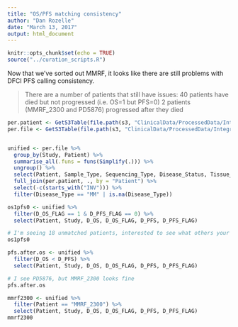 ```yaml
---
title: "OS/PFS matching consistency"
author: "Dan Rozelle"
date: "March 13, 2017"
output: html_document
---
```


```r
knitr::opts_chunk$set(echo = TRUE)
source("../curation_scripts.R")
```

Now that we've sorted out MMRF, it looks like there are still problems with DFCI PFS calling consistency.

> There are a number of patients that still have issues:
>    40 patients have died but not progressed (i.e. OS=1 but PFS=0)
>    2 patients (MMRF_2300 and PD5876) progressed after they died

```r

per.patient <- GetS3Table(file.path(s3, "ClinicalData/ProcessedData/Integrated/per.patient.clinical.nd.tumor.txt"))
per.file <- GetS3Table(file.path(s3, "ClinicalData/ProcessedData/Integrated/per.file.clinical.nd.tumor.txt"))


unified <- per.file %>%
  group_by(Study, Patient) %>%
  summarise_all(.funs = funs(Simplify(.))) %>%
  ungroup() %>%
  select(Patient, Sample_Type, Sequencing_Type, Disease_Status, Tissue_Type:CYTO_t.14.20._CONSENSUS) %>%
  full_join(per.patient, ., by = "Patient") %>%
  select(-c(starts_with("INV"))) %>%
  filter(Disease_Type == "MM" | is.na(Disease_Type))

os1pfs0 <- unified %>%
  filter(D_OS_FLAG == 1 & D_PFS_FLAG == 0) %>%
  select(Patient, Study, D_OS, D_OS_FLAG, D_PFS, D_PFS_FLAG)

# I'm seeing 18 unmatched patients, interested to see what others your people came up with
os1pfs0

pfs.after.os <- unified %>%
  filter(D_OS < D_PFS) %>%
  select(Patient, Study, D_OS, D_OS_FLAG, D_PFS, D_PFS_FLAG)

# I see PD5876, but MMRF_2300 looks fine
pfs.after.os

mmrf2300 <- unified %>%
  filter(Patient == "MMRF_2300") %>%
  select(Patient, Study, D_OS, D_OS_FLAG, D_PFS, D_PFS_FLAG)
mmrf2300
```
